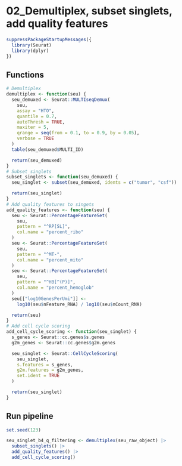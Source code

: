 # 02_Demultiplex, subset singlets, add quality features

```r
suppressPackageStartupMessages({
  library(Seurat)
  library(dplyr)
})
```

## Functions
```r
# Demultiplex
demultiplex <- function(seu) {
  seu_demuxed <- Seurat::MULTIseqDemux(
    seu,
    assay = "HTO",
    quantile = 0.7,
    autoThresh = TRUE,
    maxiter = 5,
    qrange = seq(from = 0.1, to = 0.9, by = 0.05),
    verbose = TRUE
  )
  table(seu_demuxed$MULTI_ID)

  return(seu_demuxed)
}
# Subset singlets
subset_singlets <- function(seu_demuxed) {
  seu_singlet <- subset(seu_demuxed, idents = c("tumor", "csf"))

  return(seu_singlet)
}
# Add quality features to singets
add_quality_features <- function(seu) {
  seu <- Seurat::PercentageFeatureSet(
    seu,
    pattern = "^RP[SL]",
    col.name = "percent_ribo"
  )
  seu <- Seurat::PercentageFeatureSet(
    seu,
    pattern = "^MT-",
    col.name = "percent_mito"
  )
  seu <- Seurat::PercentageFeatureSet(
    seu,
    pattern = "^HB[^(P)]",
    col.name = "percent_hemoglob"
  )
  seu[["log10GenesPerUmi"]] <-
    log10(seu$nFeature_RNA) / log10(seu$nCount_RNA)

  return(seu)
}
# Add cell cycle scoring
add_cell_cycle_scoring <- function(seu_singlet) {
  s_genes <- Seurat::cc.genes$s.genes
  g2m_genes <- Seurat::cc.genes$g2m.genes

  seu_singlet <- Seurat::CellCycleScoring(
    seu_singlet,
    s.features = s_genes,
    g2m.features = g2m_genes,
    set.ident = TRUE
  )

  return(seu_singlet)
}
```

## Run pipeline
```r
set.seed(123)

seu_singlet_b4_q_filtering <- demultiplex(seu_raw_object) |>
  subset_singlets() |>
  add_quality_features() |>
  add_cell_cycle_scoring()
```

